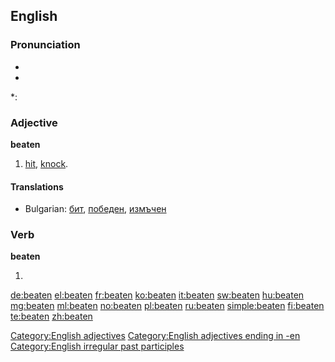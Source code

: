 ==English==

===Pronunciation===
* {{IPA|/ˈbit(ə)n/}}
* {{audio|en-us-beaten.ogg|Audio (US)}}

*: {{rhymes|iːtən}}

===Adjective===
'''beaten'''

# [[hit]], [[knock]].

====Translations====
* Bulgarian: [[бит]], [[победен]], [[измъчен]]

===Verb===
'''beaten'''

# {{past participle of|[[beat]]}}
<!--this belongs on the pgae for "beat"===Translations===
* Dutch: [[geslagen]], [[geklopt]]-->

[[Category:English adjectives]]
[[Category:English adjectives ending in -en]]
[[Category:English irregular past participles]]

[[de:beaten]]
[[el:beaten]]
[[fr:beaten]]
[[ko:beaten]]
[[it:beaten]]
[[sw:beaten]]
[[hu:beaten]]
[[mg:beaten]]
[[ml:beaten]]
[[no:beaten]]
[[pl:beaten]]
[[ru:beaten]]
[[simple:beaten]]
[[fi:beaten]]
[[te:beaten]]
[[zh:beaten]]